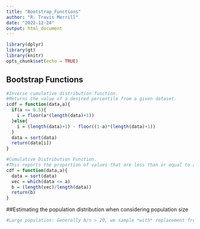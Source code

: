 ```yaml
---
title: "Bootstrap_Functions"
author: "R. Travis Merrill"
date: "2022-12-24"
output: html_document
---
```


```r
library(dplyr)
library(gt)
library(knitr)
opts_chunk$set(echo = TRUE)
```

## Bootstrap Functions 

```r
#Inverse cumulative distribution function.
#Returns the value of a desired percentile from a given dataset. 
icdf = function(data,a){
  if(a <= 0.5){
    i = floor(a*(length(data)+1))
  }else{
    i = (length(data)+1) - floor((1-a)*(length(data)+1))
  }
  data = sort(data)
  return(data[i])
}
```

```r
#Cumulative Distribution Function.
#This reports the proportion of values that are less than or equal to a given value.
cdf = function(data,a){
  data = sort(data)
  vec = which(data <= a)
  b = (length(vec)/length(data))
  return(b)
}
```

##Estimating the population distribution when considering population size
```r
#Large population: Generally N/n > 20, we sample *with* replacement from a single copy of the sample


```

